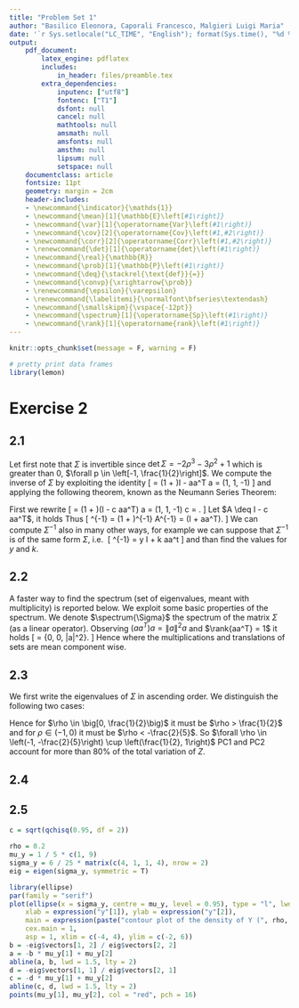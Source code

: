 ```yaml
---
title: "Problem Set 1"
author: "Basilico Eleonora, Caporali Francesco, Malgieri Luigi Maria"
date: '`r Sys.setlocale("LC_TIME", "English"); format(Sys.time(), "%d %B %Y")`'
output:
    pdf_document:
        latex_engine: pdflatex
        includes:
            in_header: files/preamble.tex
        extra_dependencies:
            inputenc: ["utf8"]
            fontenc: ["T1"]
            dsfont: null
            cancel: null
            mathtools: null
            amsmath: null
            amsfonts: null
            amsthm: null
            lipsum: null
            setspace: null
    documentclass: article
    fontsize: 11pt
    geometry: margin = 2cm
    header-includes:
    - \newcommand{\indicator}{\mathds{1}}
    - \newcommand{\mean}[1]{\mathbb{E}\left[#1\right]}
    - \newcommand{\var}[1]{\operatorname{Var}\left(#1\right)}
    - \newcommand{\cov}[2]{\operatorname{Cov}\left(#1,#2\right)}
    - \newcommand{\corr}[2]{\operatorname{Corr}\left(#1,#2\right)}
    - \renewcommand{\det}[1]{\operatorname{det}\left(#1\right)}
    - \newcommand{\real}{\mathbb{R}}
    - \newcommand{\prob}[1]{\mathbb{P}\left(#1\right)}
    - \newcommand{\deq}{\stackrel{\text{def}}{=}}
    - \newcommand{\convp}{\xrightarrow{\prob}}
    - \renewcommand{\epsilon}{\varepsilon}
    - \renewcommand{\labelitemi}{\normalfont\bfseries\textendash}
    - \newcommand{\smallskipm}{\vspace{-12pt}}
    - \newcommand{\spectrum}[1]{\operatorname{Sp}\left(#1\right)}
    - \newcommand{\rank}[1]{\operatorname{rank}\left(#1\right)}
---
```


```r
knitr::opts_chunk$set(message = F, warning = F)

# pretty print data frames
library(lemon)
```

<!-- 
```r
st = as.data.frame(state.x77)
head(st)
``` 
-->

# Exercise 2

## 2.1

Let first note that $\Sigma$ is invertible since $\det{\Sigma} = -2\rho^3 - 3\rho^2 + 1$ which is greater than $0$, $\forall p \in \left[-1, \frac{1}{2}\right]$. \newline
We compute the inverse of $\Sigma$ by exploiting the identity 
	\[
		\Sigma = (1 + \rho)I - \rho aa^T \text{ with } a = (1, 1, -1)
	\]
and applying the following theorem, known as the Neumann Series Theorem:
\begin{thm}[Neumann Series]
	Let $T$ be a linear mapping $T: \real^n \to \real^n$. If the series $\sum_{i = 0}^{\infty} T^i$ converges, then $I - T$ is invertible and it holds
		\[
			(I - T)^{-1} = \sum_{i = 0}^{\infty} T^i.
		\]
\end{thm}
First we rewrite 
	\[
		\Sigma = (1 + \rho)(I - c aa^T) \text{ with } a = (1, 1, -1) \text{ and } c = \frac{\rho}{1 + \rho}.
	\]
Let $A \deq I - c aa^T$, it holds
	\begin{align*}
		A^{-1} & = (I - c aa^T)^{-1} = \sum_{i = 0}^{\infty} (c aa^T)^i = \\
			& = \sum_{i = 0}^{\infty} c^i (aa^T)^i = I + \sum_{i = i}^{\infty} c^i (\|a\|^2)^{i - 1} aa^T = \\
			& = I + c aa^T \sum_{i = 0}^{\infty} (c \|a\|^2)^{i - 1} = I + c aa^T \sum_{i = i}^{\infty} (c \|a\|^2)^i = \\
			& = I + c aa^T \frac{1}{1 - c \|a\|^2} = I + \frac{p}{1 + p} \frac{1}{1 - 3\frac{p}{1 + p}} aa^T = \\
			& = I + \frac{p}{1 - 2p} aa^T.
	\end{align*}
Thus 
	\[
		\Sigma^{-1} = (1 + \rho)^{-1} A^{-1} = \frac{1}{1 + \rho}(I + \frac{p}{1 - 2p} aa^T).
	\]
We can compute $\Sigma^{-1}$ also in many other ways, for example we can suppose that $\Sigma^{-1}$ is of the same form $\Sigma$, i.e. 
	\[
		\Sigma^{-1} = y I + k aa^t
	\]
and than find the values for $y$ and $k$.
<!-- todo: Eleonora's notes -->

## 2.2

<!-- todo: Eleonora's notes -->
A faster way to find the spectrum (set of eigenvalues, meant with multiplicity) is reported below. We exploit some basic properties of the spectrum. \newline
We denote $\spectrum{\Sigma}$ the spectrum of the matrix $\Sigma$ (as a linear operator).
	\begin{align*}
		\spectrum{\Sigma} &= \spectrum{(1 + \rho)(I - \frac{\rho}{1 + \rho} aa^t)} = \\
			& = (1 + \rho) \spectrum{I - \frac{\rho}{1 + \rho} aa^t} = \\
			& = (1 + \rho) \left(1 - \frac{\rho}{1 + \rho}\spectrum{aa^t}\right).
	\end{align*}
Observing $(aa^T)a = \|a\|^2 a$ and $\rank{aa^T} = 1$ it holds
	\[
		\spectrum{aa^T} = \left\{0, 0, \|a\|^2\right\}.
	\]
Hence
	\begin{align*}
		\spectrum{\Sigma} & = (1 + \rho) \left(1 - \frac{\rho}{1 + \rho}\{0, 0, \|a\|^2\}\right) = \\
			& = (1 + \rho)\left\{1, 1 ,1 - 3\frac{\rho}{1 + \rho}\right\} = \\
			& = \left\{1 + \rho, 1 + \rho, 1 + \rho - 3\rho\right\} = \\
			& = \left\{1 + \rho, 1 + \rho, 1 - 2\rho\right\}.
	\end{align*}
where the multiplications and translations of sets are mean component wise.

## 2.3

We first write the eigenvalues of $\Sigma$ in ascending order. \newline
We distinguish the following two cases:
\begin{enumerate}
	\item 
		if $\rho \in \big[0, \frac{1}{2}\big)$ then $1 + \rho \geq 1 - 2\rho$. This leads to
			\[
				\begin{cases}
					\lambda_1 = 1 + \rho \\
					\lambda_2 = 1 + \rho \\
					\lambda_3 = 1 - 2\rho
				\end{cases}
				\text{ , with } \lambda_1 \geq \lambda_2 \geq \lambda_3.
			\]
		Now we find $\rho$ such that the first two principal components (PCs) account for more than $80\%$ of the total variation of $Z$. \newline
		Since $\lambda_i$ corresponds to the variance of the $i$-th PC $\forall i \in \{1, 2, 3\}$ and the variation up to the $k$-th PC corresponds to the sum of the first $k$ eigenvalues, we just need to find $\rho$ such that 
			\[
				\lambda_1 + \lambda_2 > 0.8(\lambda_1 + \lambda_2 + \lambda_3).	
			\]
		By solving the inequality we get
			\[
				2(1 + \rho) > \frac{4}{5} 3 \iff 1 + \rho > \frac{6}{5} \iff \rho > \frac{1}{5}.	
			\]
	\item
		if $\rho \in (-1, 0)$ then $1 + \rho \leq 1 - 2\rho$. This leads to
			\[
				\begin{cases}
					\lambda_1 = 1 - 2\rho \\
					\lambda_2 = 1 + \rho \\
					\lambda_3 = 1 + \rho
				\end{cases}
				\text{ , with } \lambda_1 \geq \lambda_2 \geq \lambda_3.
			\]
		By using the same argument we used in the previous poin we obtain that $\rho$ have to satisfy the following condition:
			\[
				(1 - 2\rho) + (1 + \rho) > \frac{4}{5} 3 \iff 2 - \rho > \frac{12}{5} \iff \rho < -\frac{2}{5}.	
			\]
\end{enumerate}
Hence for $\rho \in \big[0, \frac{1}{2}\big)$ it must be $\rho > \frac{1}{2}$ and for $\rho \in (-1, 0)$ it must be $\rho < -\frac{2}{5}$. \newline
So $\forall \rho \in \left(-1, -\frac{2}{5}\right) \cup \left(\frac{1}{2}, 1\right)$ PC1 and PC2 account for more than $80\%$ of the total variation of $Z$.

## 2.4

## 2.5

```r
c = sqrt(qchisq(0.95, df = 2))
```

```r
rho = 0.2
mu_y = 1 / 5 * c(1, 9)
sigma_y = 6 / 25 * matrix(c(4, 1, 1, 4), nrow = 2)
eig = eigen(sigma_y, symmetric = T)
```

```r
library(ellipse)
par(family = "serif")
plot(ellipse(x = sigma_y, centre = mu_y, level = 0.95), type = "l", lwd = 1.5,
	xlab = expression("y"[1]), ylab = expression("y"[2]),
	main = expression(paste("contour plot of the density of Y (", rho, " = 0.2)")),
	cex.main = 1,
	asp = 1, xlim = c(-4, 4), ylim = c(-2, 6))
b = -eig$vectors[1, 2] / eig$vectors[2, 2]
a = -b * mu_y[1] + mu_y[2]
abline(a, b, lwd = 1.5, lty = 2)
d = -eig$vectors[1, 1] / eig$vectors[2, 1]
c = -d * mu_y[1] + mu_y[2]
abline(c, d, lwd = 1.5, lty = 2)
points(mu_y[1], mu_y[2], col = "red", pch = 16)
```
